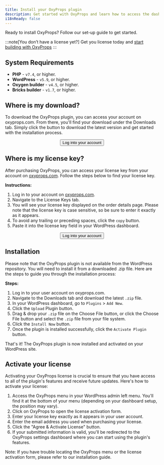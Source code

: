 ```yaml
---
title: Install your OxyProps plugin
description: Get started with OxyProps and learn how to access the dashboard, customize your settings, and set up a versatile color management system.
i18nReady: false
---
```



Ready to install OxyProps? Follow our set-up guide to get started.

:::note[You don’t have a license yet?]
Get you license today and [start building with OxyProps](https://oxyprops.com/#get-started) 
:::

## System Requirements

- **PHP** - `v7.4`, or higher. 
- **WordPress** - `v5.9`, or higher.
- **Oxygen builder** - `v4.5`, or higher.
- **Bricks builder** - `v1.7`, or higher.

## Where is my download?

To download the OxyProps plugin, you can access your account on oxyprops.com. From there, you'll find your download under the Downloads tab. Simply click the button to download the latest version and get started with the installation process.

  <ContentImage coverImage="/images/oxyprops-download.webp" caption="Select the Downloads tab and click the download button." alt="Screenshot of OxyProps user account downloads section." aspectRatio="16:9" />

<div style="display: flex; width:100%; justify-content: center;">
<Button href="https://oxyprops.com/my-account/">Log into your account</Button>
</div>

## Where is my license key?

After purchasing OxyProps, you can access your license key from your account on [oxyprops.com](https://oxyprops.com). Follow the steps below to find your license key.

**Instructions:**

1. Log in to your account on [oxyprops.com](https://oxyprops.com/my-account).
2. Navigate to the License Keys tab.
3. You will see your license key displayed on the order details page. Please note that the license key is case sensitive, so be sure to enter it exactly as it appears.
4. To avoid any trailing or preceding spaces, click the `copy` button.
5. Paste it into the license key field in your WordPress dashboard.


  <ContentImage coverImage="/images/oxyprops-license.webp" caption="Select the License tab and click the `copy` button." alt="Screenshot of OxyProps user account license section." aspectRatio="16:9" />

<div style="display: flex; width:100%; justify-content: center;">
<Button href="https://oxyprops.com/my-account/">Log into your account</Button>
</div>

## Installation

Please note that the OxyProps plugin is not available from the WordPress repository. You will need to install it from a downloaded .zip file. Here are the steps to guide you through the installation process:

**Steps:**

1. Log in to your user account on oxyprops.com.
1. Navigate to the Downloads tab and download the latest `.zip` file.
1. In your WordPress dashboard, go to `Plugins` > `Add New`.
1. Click the `Upload` Plugin button.
1. Drag & drop your `.zip` file on the Choose File button, or click the Choose File button and select the `.zip` file from your file system.
1. Click the `Install Now` button.
1. Once the plugin is installed successfully, click the `Activate Plugin` button.

  <ContentImage coverImage="/images/wordpress-plugins.webp" caption="Click the `Add new` button." alt="Screenshot of WordPress plugins dashboard." aspectRatio="16:9" />


That's it! The OxyProps plugin is now installed and activated on your WordPress site.

## Activate your license

Activating your OxyProps license is crucial to ensure that you have access to all of the plugin's features and receive future updates. Here's how to activate your license:

1. Access the OxyProps menu in your WordPress admin left menu. You'll find it at the bottom of your menu (depending on your dashboard setup, the position may vary).
1. Click on OxyProps to open the license activation form.
1. Enter your license key exactly as it appears in your user account.
1. Enter the email address you used when purchasing your license.
1. Click the "Agree & Activate License" button.
1. If your submitted information is valid, you'll be redirected to the OxyProps settings dashboard where you can start using the plugin's features.
  <ContentImage coverImage="/images/oxyprops-license-form.webp" caption="Follow the steps to activate your license." alt="Screenshot of OxyProps activate license form." aspectRatio="16:9" />

Note: If you have trouble locating the OxyProps menu or the license activation form, please refer to our installation guide.
